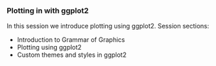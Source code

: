 ###  Plotting in with ggplot2

In this session we introduce plotting using ggplot2.
Session sections:

* Introduction to Grammar of Graphics
* Plotting using ggplot2
* Custom themes and styles in ggplot2
